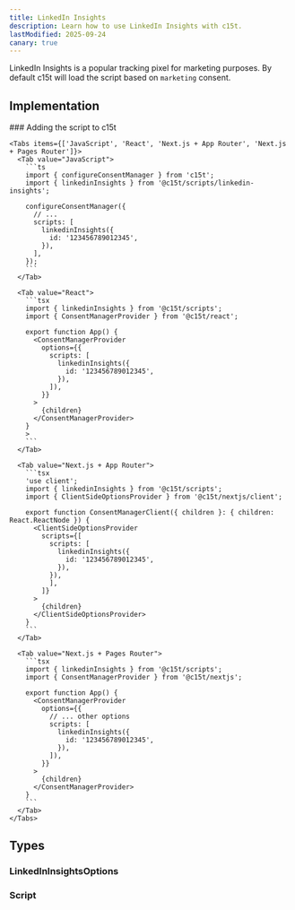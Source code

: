 ```yaml
---
title: LinkedIn Insights
description: Learn how to use LinkedIn Insights with c15t.
lastModified: 2025-09-24
canary: true
---
```


LinkedIn Insights is a popular tracking pixel for marketing purposes. By default c15t will load the script based on `marketing` consent.

## Implementation

<Steps>
  <Step>
    ### Adding the script to c15t

    <Tabs items={['JavaScript', 'React', 'Next.js + App Router', 'Next.js + Pages Router']}>
      <Tab value="JavaScript">
        ```ts
        import { configureConsentManager } from 'c15t';
        import { linkedinInsights } from '@c15t/scripts/linkedin-insights';

        configureConsentManager({
          // ... 
          scripts: [
            linkedinInsights({
              id: '123456789012345',
            }),
          ],
        });
        ```
      </Tab>

      <Tab value="React">
        ```tsx
        import { linkedinInsights } from '@c15t/scripts';
        import { ConsentManagerProvider } from '@c15t/react';

        export function App() { 
          <ConsentManagerProvider
            options={{
              scripts: [
                linkedinInsights({
                  id: '123456789012345',
                }),
              ]),
            }}
          >
            {children}
          </ConsentManagerProvider>
        }
        >
        ```
      </Tab>

      <Tab value="Next.js + App Router">
        ```tsx
        'use client';
        import { linkedinInsights } from '@c15t/scripts';
        import { ClientSideOptionsProvider } from '@c15t/nextjs/client';

        export function ConsentManagerClient({ children }: { children: React.ReactNode }) { 
          <ClientSideOptionsProvider
            scripts={[
              scripts: [
                linkedinInsights({
                  id: '123456789012345',
                }),
              }),
              ],
            ]}
          >
            {children}
          </ClientSideOptionsProvider>
        }
        ```
      </Tab>

      <Tab value="Next.js + Pages Router">
        ```tsx
        import { linkedinInsights } from '@c15t/scripts';
        import { ConsentManagerProvider } from '@c15t/nextjs';

        export function App() { 
          <ConsentManagerProvider
            options={{
              // ... other options
              scripts: [
                linkedinInsights({
                  id: '123456789012345',
                }),
              ]),
            }}
          >
            {children}
          </ConsentManagerProvider>
        }
        ```
      </Tab>
    </Tabs>
  </Step>
</Steps>

## Types

### LinkedInInsightsOptions

<AutoTypeTable path="./packages/scripts/src/linkedin-insights.ts" name="LinkedInInsightsOptions" />

### Script

<AutoTypeTable path="./packages/core/src/libs/script-loader/types.ts" name="Script" />
